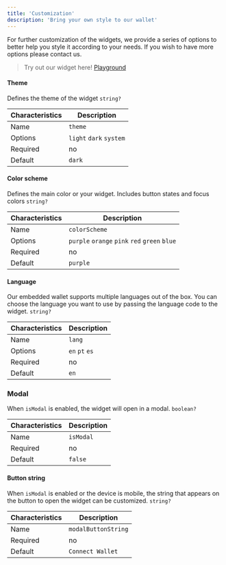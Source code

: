 ```yaml
---
title: 'Customization'
description: 'Bring your own style to our wallet'
---
```


For further customization of the widgets, we provide a series of options to better help you style it according to your needs. If you wish to have more options please contact us.

> Try out our widget here! [Playground](https://lumx.io/en/playground)

#### Theme

Defines the theme of the widget `string?`

| Characteristics | Description             |
| --------------- | ----------------------- |
| Name            | `theme`                 |
| Options         | `light` `dark` `system` |
| Required        | no                      |
| Default         | `dark`                  |

#### Color scheme

Defines the main color or your widget. Includes button states and focus colors `string?`

| Characteristics | Description                                   |
| --------------- | --------------------------------------------- |
| Name            | `colorScheme`                                 |
| Options         | `purple` `orange` `pink` `red` `green` `blue` |
| Required        | no                                            |
| Default         | `purple`                                      |

#### Language

Our embedded wallet supports multiple languages out of the box. You can choose the language you want to use by passing the language code to the widget. `string?`

| Characteristics | Description    |
| --------------- | -------------- |
| Name            | `lang`         |
| Options         | `en` `pt` `es` |
| Required        | no             |
| Default         | `en`           |

### Modal

When `isModal` is enabled, the widget will open in a modal. `boolean?`

| Characteristics | Description |
| --------------- | ----------- |
| Name            | `isModal`   |
| Required        | no          |
| Default         | `false`     |

#### Button string

When `isModal` is enabled or the device is mobile, the string that appears on the button to open the widget can be customized. `string?`

| Characteristics | Description         |
| --------------- | ------------------- |
| Name            | `modalButtonString` |
| Required        | no                  |
| Default         | `Connect Wallet`    |

